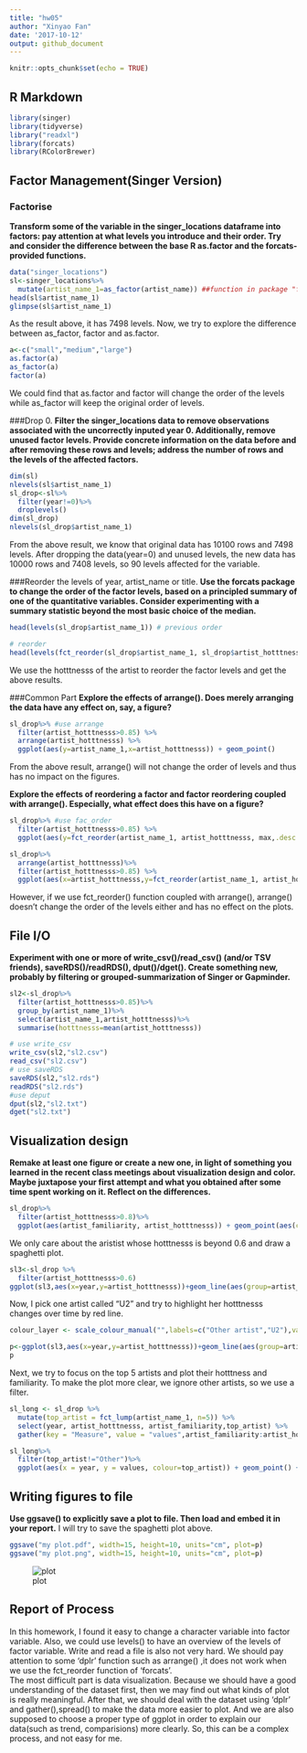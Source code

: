 ```yaml
---
title: "hw05"
author: "Xinyao Fan"
date: '2017-10-12'
output: github_document
---
```


```r
knitr::opts_chunk$set(echo = TRUE)
```

## R Markdown

```r
library(singer)
library(tidyverse)
library("readxl")
library(forcats)
library(RColorBrewer)
```

## Factor Management(Singer Version)
### Factorise
**Transform some of the variable in the singer_locations dataframe into factors: pay attention at what levels you introduce and their order. Try and consider the difference between the base R as.factor and the forcats-provided functions.**
```r
data("singer_locations")
sl<-singer_locations%>%
  mutate(artist_name_1=as_factor(artist_name)) ##function in package "forcats"
head(sl$artist_name_1)
glimpse(sl$artist_name_1)
```

As the result above, it has 7498 levels. Now, we try to explore the difference between as_factor, factor and as.factor.
```r
a<-c("small","medium","large")
as.factor(a)
as_factor(a)
factor(a)
```

We could find that as.factor and factor will change the order of the levels while as_factor will keep the original order of levels.


###Drop 0.
**Filter the singer_locations data to remove observations associated with the uncorrectly inputed  year 0. Additionally, remove unused factor levels. Provide concrete information on the data before and after removing these rows and levels; address the number of rows and the levels of the affected factors.**
```r
dim(sl)
nlevels(sl$artist_name_1)
sl_drop<-sl%>%
  filter(year!=0)%>%
  droplevels()
dim(sl_drop)
nlevels(sl_drop$artist_name_1)
```

From the above result, we know that original data has 10100 rows and 7498 levels. After dropping the data(year=0) and unused levels, the new data has 10000 rows and 7408 levels, so 90 levels affected for the variable.

###Reorder the levels of year, artist_name or title.
**Use the forcats package to change the order of the factor levels, based on a principled summary of one of the quantitative variables. Consider experimenting with a summary statistic beyond the most basic choice of the median.**
```r
head(levels(sl_drop$artist_name_1)) # previous order
```

```r
# reorder
head(levels(fct_reorder(sl_drop$artist_name_1, sl_drop$artist_hotttnesss, max,.desc = TRUE)))
```

We use the hotttnesss of the artist to reorder the factor levels and get the above results.

###Common Part
**Explore the effects of arrange(). Does merely arranging the data have any effect on, say, a figure?**
```r
sl_drop%>% #use arrange
  filter(artist_hotttnesss>0.85) %>%
  arrange(artist_hotttnesss) %>% 
  ggplot(aes(y=artist_name_1,x=artist_hotttnesss)) + geom_point()
```

From the above result, arrange() will not change the order of levels and thus has no impact on the figures.

**Explore the effects of reordering a factor and factor reordering coupled with arrange(). Especially, what effect does this have on a figure?**

```r
sl_drop%>% #use fac_order
  filter(artist_hotttnesss>0.85) %>%
  ggplot(aes(y=fct_reorder(artist_name_1, artist_hotttnesss, max,.desc = TRUE),x=artist_hotttnesss)) + geom_point()+scale_y_discrete("artist_name")
```

```r
sl_drop%>% 
  arrange(artist_hotttnesss)%>%
  filter(artist_hotttnesss>0.85) %>%
  ggplot(aes(x=artist_hotttnesss,y=fct_reorder(artist_name_1, artist_hotttnesss, max,.desc = TRUE))) + geom_point()+scale_y_discrete("artist_name")
```

However, if we use fct_reorder() function coupled with arrange(), arrange() doesn't change the order of the levels either and has no effect on the plots.

## File I/O

**Experiment with one or more of write_csv()/read_csv() (and/or TSV friends), saveRDS()/readRDS(),  dput()/dget(). Create something new, probably by filtering or grouped-summarization of Singer or Gapminder.**

```r
sl2<-sl_drop%>%
  filter(artist_hotttnesss>0.85)%>%
  group_by(artist_name_1)%>%
  select(artist_name_1,artist_hotttnesss)%>%
  summarise(hotttnesss=mean(artist_hotttnesss))
```

```r
# use write_csv
write_csv(sl2,"sl2.csv")
read_csv("sl2.csv")
# use saveRDS
saveRDS(sl2,"sl2.rds")
readRDS("sl2.rds")
#use deput
dput(sl2,"sl2.txt")
dget("sl2.txt")
```
## Visualization design

**Remake at least one figure or create a new one, in light of something you learned in the recent class meetings about visualization design and color. Maybe juxtapose your first attempt and what you obtained after some time spent working on it. Reflect on the differences. **

```r
sl_drop%>%
  filter(artist_hotttnesss>0.8)%>%
  ggplot(aes(artist_familiarity, artist_hotttnesss)) + geom_point(aes(colour=year))+scale_colour_distiller(palette="Greens", direction=1)
```

We only care about the aristist whose hotttnesss is beyond 0.6 and draw a spaghetti plot.
```r
sl3<-sl_drop %>% 
  filter(artist_hotttnesss>0.6)
ggplot(sl3,aes(x=year,y=artist_hotttnesss))+geom_line(aes(group=artist_name_1),alpha=0.2)
```

Now, I pick one artist called "U2" and try to highlight her hotttnesss changes over time by red line.
```r
colour_layer <- scale_colour_manual("",labels=c("Other artist","U2"),values=c("black","red"))

p<-ggplot(sl3,aes(x=year,y=artist_hotttnesss))+geom_line(aes(group=artist_name_1,colour=artist_name_1=="U2",alpha=artist_name_1=="U2"))+colour_layer+scale_alpha_discrete(range = c(0.2,1),guide=F)
p
```

Next, we try to focus on the top 5 artists and plot their hotttness and familiarity. To make the plot more clear, we ignore other artists, so we use a filter.
```r
sl_long <- sl_drop %>%
  mutate(top_artist = fct_lump(artist_name_1, n=5)) %>%
  select(year, artist_hotttnesss, artist_familiarity,top_artist) %>%
  gather(key = "Measure", value = "values",artist_familiarity:artist_hotttnesss)

sl_long%>%
  filter(top_artist!="Other")%>%
  ggplot(aes(x = year, y = values, colour=top_artist)) + geom_point() + facet_wrap(~Measure,scales = "free")+scale_fill_brewer(palette = "Dark2")
```

## Writing figures to file
**Use ggsave() to explicitly save a plot to file. Then load and embed it in your report.**
I will try to save the spaghetti plot above.
```r
ggsave("my plot.pdf", width=15, height=10, units="cm", plot=p)
ggsave("my plot.png", width=15, height=10, units="cm", plot=p)
```

![plot](my plot.png)

## Report of Process

In this homework, I found it easy to change a character variable into factor variable. Also, we could use levels() to have an overview of the levels of factor variable. Write and read a file is also not very hard. We should pay attention to some 'dplr' function such as arrange() ,it does not work when we use the fct_reorder function of 'forcats'.<br>
The most difficult part is data visualization. Because we should have a good understanding of the dataset first, then we may find out what kinds of plot is really meaningful. After that, we should deal with the dataset using 'dplr' and gather(),spread() to make the data more easier to plot. And we are also supposed to choose a proper type of ggplot in order to explain our data(such as trend, comparisions) more clearly. So, this can be a complex process, and not easy for me.